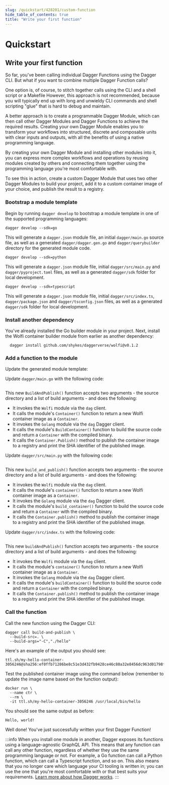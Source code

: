 ```yaml
---
slug: /quickstart/428201/custom-function
hide_table_of_contents: true
title: "Write your first function"
---
```


# Quickstart

## Write your first function

So far, you've been calling individual Dagger Functions using the Dagger CLI. But what if you want to combine multiple Dagger Function calls?

One option is, of course, to stitch together calls using the CLI and a shell script or a Makefile However, this approach is not recommended, because you will typically end up with long and unwieldy CLI commands and shell scripting "glue" that is hard to debug and maintain.

A better approach is to create a programmable Dagger Module, which can then call other Dagger Modules and Dagger Functions to achieve the required results. Creating your own Dagger Module enables you to transform your workflows into structured, discrete and composable units with clear inputs and outputs, with all the benefits of using a native programming language.

By creating your own Dagger Module and installing other modules into it, you can express more complex workflows and operations by reusing modules created by others and connecting them together using the programming language you're most comfortable with.

To see this in action, create a custom Dagger Module that uses two other Dagger Modules to build your project, add it to a custom container image of your choice, and publish the result to a registry.

### Bootstrap a module template

Begin by running `dagger develop` to bootstrap a module template in one of the supported programming languages:

<Tabs groupId="language">
<TabItem value="Go">

```shell
dagger develop --sdk=go
```

This will generate a `dagger.json` module file, an initial `dagger/main.go` source file, as well as a generated `dagger/dagger.gen.go` and `dagger/querybuilder` directory for the generated module code.

</TabItem>
<TabItem value="Python">

```shell
dagger develop --sdk=python
```

This will generate a `dagger.json` module file, initial `dagger/src/main.py` and `dagger/pyproject.toml` files, as well as a generated `dagger/sdk` folder for local development.

</TabItem>
<TabItem value="TypeScript">

```shell
dagger develop --sdk=typescript
```

This will generate a `dagger.json` module file, initial `dagger/src/index.ts`, `dagger/package.json` and `dagger/tsconfig.json` files, as well as a generated `dagger/sdk` folder for local development.

</TabItem>
</Tabs>

### Install another dependency

You've already installed the Go builder module in your project. Next, install the Wolfi container builder module from earlier as another dependency:

```shell
  dagger install github.com/shykes/daggerverse/wolfi@v0.1.2
```

### Add a function to the module

Update the generated module template:

<Tabs groupId="language">
<TabItem value="Go">

Update `dagger/main.go` with the following code:

```go file=./snippets/create/go/main.go
```

This new `BuildAndPublish()` function accepts two arguments - the source directory and a list of build arguments - and does the following:

- It invokes the `Wolfi` module via the `dag` client.
- It calls the module's `Container()` function to return a new Wolfi container image as a `Container`.
- It invokes the `Golang` module via the `dag` Dagger client.
- It calls the module's `BuildContainer()` function to build the source code and return a `Container` with the compiled binary.
- It calls the `Container.Publish()` method to publish the container image to a registry and print the SHA identifier of the published image.

</TabItem>
<TabItem value="Python">

Update `dagger/src/main.py` with the following code:

```python file=./snippets/create/python/main.py
```

This new `build_and_publish()` function accepts two arguments - the source directory and a list of build arguments - and does the following:

- It invokes the `Wolfi` module via the `dag` client.
- It calls the module's `container()` function to return a new Wolfi container image as a `Container`.
- It invokes the `Golang` module via the `dag` Dagger client.
- It calls the module's `build_container()` function to build the source code and return a `Container` with the compiled binary.
- It calls the `Container.publish()` method to publish the container image to a registry and print the SHA identifier of the published image.

</TabItem>
<TabItem value="TypeScript">

Update `dagger/src/index.ts` with the following code:

```typescript file=./snippets/create/typescript/index.ts
```

This new `buildAndPublish()` function accepts two arguments - the source directory and a list of build arguments - and does the following:

- It invokes the `Wolfi` module via the `dag` client.
- It calls the module's `container()` function to return a new Wolfi container image as a `Container`.
- It invokes the `Golang` module via the `dag` Dagger client.
- It calls the module's `buildContainer()` function to build the source code and return a `Container` with the compiled binary.
- It calls the `Container.publish()` method to publish the container image to a registry and print the SHA identifier of the published image.

</TabItem>
</Tabs>

### Call the function

Call the new function using the Dagger CLI:

```shell
dagger call build-and-publish \
  --build-src=. \
  --build-args="-C","./hello"
```

Here's an example of the output you should see:

```shell
ttl.sh/my-hello-container-3056246@sha256:ef0ffb71286be8c51e3d432fb9428ce46c80a32e8456dc963d01798fcba1e880
```

Test the published container image using the command below (remember to update the image name based on the function output):

```shell
docker run \
  --name ctr \
  --rm \
  -it ttl.sh/my-hello-container-3056246 /usr/local/bin/hello
```

You should see the same output as before:

```shell
Hello, world!
```

Well done! You've just successfully written your first Dagger Function!

:::info
When you install one module in another, Dagger exposes its functions using a language-agnostic GraphQL API. This means that any function can call any other function, regardless of whether they use the same programming language or not. For example, a Go function can call a Python function, which can call a Typescript function, and so on. This also means that you no longer care which language your CI tooling is written in; you can use the one that you're most comfortable with or that best suits your requirements. [Learn more about how Dagger works](../index.mdx#how-does-it-work).
:::
